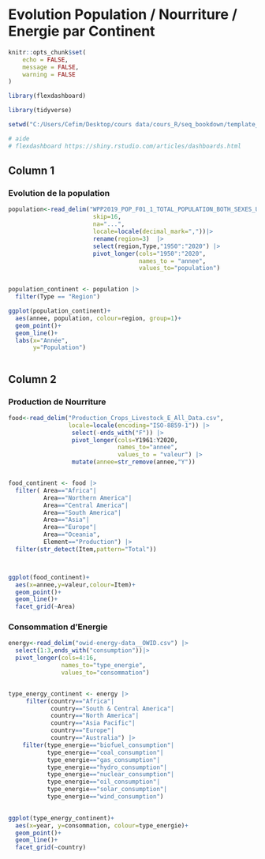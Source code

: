 # Evolution Population / Nourriture / Energie par Continent

```r

knitr::opts_chunk$set(
	echo = FALSE,
	message = FALSE,
	warning = FALSE
)

library(flexdashboard)

library(tidyverse)

setwd("C:/Users/Cefim/Desktop/cours data/cours_R/seq_bookdown/template_bookdown/template")

# aide
# flexdashboard https://shiny.rstudio.com/articles/dashboards.html


```


## Column 1 {data-width=650}

### Evolution de la population


```r


population<-read_delim("WPP2019_POP_F01_1_TOTAL_POPULATION_BOTH_SEXES_UN.csv",                                
                        skip=16,
                        na="...",
                        locale=locale(decimal_mark=","))|> 
                        rename(region=3)  |> 
                        select(region,Type,"1950":"2020") |> 
                        pivot_longer(cols="1950":"2020",
                                     names_to = "annee",
                                     values_to="population")


population_continent <- population |> 
  filter(Type == "Region")

ggplot(population_continent)+
  aes(annee, population, colour=region, group=1)+
  geom_point()+
  geom_line()+
  labs(x="Année",
       y="Population")



```




## Column 2 {dat-width=350, .tabset}

### Production de Nourriture

```r

food<-read_delim("Production_Crops_Livestock_E_All_Data.csv",
                 locale=locale(encoding="ISO-8859-1")) |>
                  select(-ends_with("F")) |> 
                  pivot_longer(cols=Y1961:Y2020,
                               names_to="annee",
                               values_to = "valeur") |> 
                  mutate(annee=str_remove(annee,"Y"))


food_continent <- food |>
  filter( Area=="Africa"|
          Area=="Northern America"|
          Area=="Central America"|
          Area=="South America"|
          Area=="Asia"|
          Area=="Europe"|
          Area=="Oceania",
          Element=="Production") |> 
  filter(str_detect(Item,pattern="Total"))



ggplot(food_continent)+
  aes(x=annee,y=valeur,colour=Item)+
  geom_point()+
  geom_line()+
  facet_grid(~Area)


```


### Consommation d'Energie

```r


energy<-read_delim("owid-energy-data__OWID.csv") |> 
  select(1:3,ends_with("consumption"))|> 
  pivot_longer(cols=4:16,
               names_to="type_energie",
               values_to="consommation")


type_energy_continent <- energy |> 
     filter(country=="Africa"|
            country=="South & Central America"|
            country=="North America"|
            country=="Asia Pacific"|
            country=="Europe"|
            country=="Australia") |> 
    filter(type_energie=="biofuel_consumption"|
           type_energie=="coal_consumption"|
           type_energie=="gas_consumption"|
           type_energie=="hydro_consumption"|
           type_energie=="nuclear_consumption"|
           type_energie=="oil_consumption"|
           type_energie=="solar_consumption"|
           type_energie=="wind_consumption")
    

ggplot(type_energy_continent)+
  aes(x=year, y=consommation, colour=type_energie)+
  geom_point()+
  geom_line()+
  facet_grid(~country)


```













